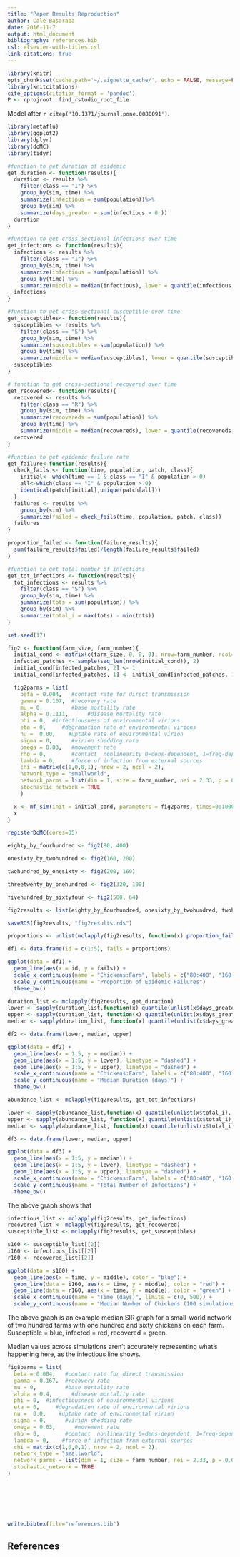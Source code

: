 ```yaml
---
title: "Paper Results Reproduction"
author: Cale Basaraba
date: 2016-11-7
output: html_document
bibliography: references.bib
csl: elsevier-with-titles.csl
link-citations: true
---
```


```r
library(knitr)
opts_chunk$set(cache.path='~/.vignette_cache/', echo = FALSE, message=FALSE, warning = FALSE, autodep=TRUE)
library(knitcitations)
cite_options(citation_format = 'pandoc')
P <- rprojroot::find_rstudio_root_file
```

Model after `r citep('10.1371/journal.pone.0080091')`.

```r
library(metaflu)
library(ggplot2)
library(dplyr)
library(doMC)
library(tidyr)
```


```r

#function to get duration of epidemic
get_duration <- function(results){
  duration <- results %>%  
    filter(class == "I") %>%
    group_by(sim, time) %>%
    summarize(infectious = sum(population))%>%
    group_by(sim) %>%
    summarize(days_greater = sum(infectious > 0 ))
  duration
}

#function to get cross-sectional infections over time
get_infections <- function(results){
  infections <- results %>%
    filter(class == "I") %>%
    group_by(sim, time) %>%
    summarize(infectious = sum(population)) %>%
    group_by(time) %>%
    summarize(middle = median(infectious), lower = quantile(infectious, probs = c(0.025)), upper = quantile(infectious, probs = c(0.975)))
  infections
}

#function to get cross-sectional susceptible over time
get_susceptibles<- function(results){
  susceptibles <- results %>%
    filter(class == "S") %>%
    group_by(sim, time) %>%
    summarize(susceptibles = sum(population)) %>%
    group_by(time) %>%
    summarize(middle = median(susceptibles), lower = quantile(susceptibles, probs = c(0.025)), upper = quantile(susceptibles, probs = c(0.975)))
  susceptibles
}

# function to get cross-sectional recovered over time
get_recovered<- function(results){
  recovered <- results %>%
    filter(class == "R") %>%
    group_by(sim, time) %>%
    summarize(recovereds = sum(population)) %>%
    group_by(time) %>%
    summarize(middle = median(recovereds), lower = quantile(recovereds, probs = c(0.025)), upper = quantile(recovereds, probs = c(0.975)))
  recovered
}

#function to get epidemic failure rate
get_failure<-function(results){
  check_fails <- function(time, population, patch, class){
    initial<- which(time == 1 & class == "I" & population > 0)  
    all<-which(class == "I" & population > 0)
    identical(patch[initial],unique(patch[all]))
  }
  failures <- results %>%
    group_by(sim) %>%
    summarize(failed = check_fails(time, population, patch, class))
  failures
}

proportion_failed <- function(failure_results){
  sum(failure_results$failed)/length(failure_results$failed)
}

#function to get total number of infections
get_tot_infections <- function(results){
  tot_infections <- results %>%
    filter(class == "S") %>%
    group_by(sim, time) %>%
    summarize(tots = sum(population)) %>%
    group_by(sim) %>%
    summarize(total_i = max(tots) - min(tots))
}


```



```r
set.seed(17)

fig2 <- function(farm_size, farm_number){
  initial_cond <- matrix(c(farm_size, 0, 0, 0), nrow=farm_number, ncol=4, byrow=TRUE)
  infected_patches <- sample(seq_len(nrow(initial_cond)), 2)
  initial_cond[infected_patches, 2] <- 1
  initial_cond[infected_patches, 1] <- initial_cond[infected_patches, 1] - 1

  fig2parms = list(
    beta = 0.004,   #contact rate for direct transmission
    gamma = 0.167,  #recovery rate
    mu = 0,         #base mortality rate
    alpha = 0.1111,      #disease mortality rate
    phi = 0,  #infectiousness of environmental virions
    eta = 0,     #degradation rate of environmental virions
    nu =  0.00,    #uptake rate of environmental virion
    sigma = 0,      #virion shedding rate
    omega = 0.03,   #movement rate
    rho = 0,        #contact  nonlinearity 0=dens-dependent, 1=freq-dependent
    lambda = 0,     #force of infection from external sources
    chi = matrix(c(1,0,0,1), nrow = 2, ncol = 2),
    network_type = "smallworld",
    network_parms = list(dim = 1, size = farm_number, nei = 2.33, p = 0.0596, multiple = FALSE, loops = FALSE),
    stochastic_network = TRUE
    )

  x <- mf_sim(init = initial_cond, parameters = fig2parms, times=0:1000, n_sims = 100)
  x
}

registerDoMC(cores=35)

eighty_by_fourhundred <- fig2(80, 400)

onesixty_by_twohundred <- fig2(160, 200)

twohundred_by_onesixty <- fig2(200, 160)

threetwenty_by_onehundred <- fig2(320, 100)

fivehundred_by_sixtyfour <- fig2(500, 64)

fig2results <- list(eighty_by_fourhundred, onesixty_by_twohundred, twohundred_by_onesixty, threetwenty_by_onehundred, fivehundred_by_sixtyfour)

saveRDS(fig2results, "fig2results.rds")

```



```r

proportions <- unlist(mclapply(fig2results, function(x) proportion_failed(get_failure(x))))

df1 <- data.frame(id = c(1:5), fails = proportions)

ggplot(data = df1) +
  geom_line(aes(x = id, y = fails)) +
  scale_x_continuous(name = "Chickens:Farm", labels = c("80:400", "160:200","200:160", "320:100","500:64")) + 
  scale_y_continuous(name = "Proportion of Epidemic Failures")
  theme_bw()
```
  
  
```r

duration_list <- mclapply(fig2results, get_duration)
lower <- sapply(duration_list,function(x) quantile(unlist(x$days_greater), probs = c(0.025)))
upper <- sapply(duration_list, function(x) quantile(unlist(x$days_greater), probs = c(0.975)))
median <- sapply(duration_list, function(x) quantile(unlist(x$days_greater), probs = c(0.5)))

df2 <- data.frame(lower, median, upper)

ggplot(data = df2) +
  geom_line(aes(x = 1:5, y = median)) +
  geom_line(aes(x = 1:5, y = lower), linetype = "dashed") +
  geom_line(aes(x = 1:5, y = upper), linetype = "dashed") + 
  scale_x_continuous(name = "Chickens:Farm", labels = c("80:400", "160:200","200:160", "320:100","500:64")) + 
  scale_y_continuous(name = "Median Duration (days)") +
  theme_bw()

```




```r

abundance_list <- mclapply(fig2results, get_tot_infections)

lower <- sapply(abundance_list,function(x) quantile(unlist(x$total_i), probs = c(0.025)))
upper <- sapply(abundance_list, function(x) quantile(unlist(x$total_i), probs = c(0.975)))
median <- sapply(abundance_list, function(x) quantile(unlist(x$total_i), probs = c(0.5)))

df3 <- data.frame(lower, median, upper)

ggplot(data = df3) +
  geom_line(aes(x = 1:5, y = median)) +
  geom_line(aes(x = 1:5, y = lower), linetype = "dashed") +
  geom_line(aes(x = 1:5, y = upper), linetype = "dashed") + 
  scale_x_continuous(name = "Chickens:Farm", labels = c("80:400", "160:200","200:160", "320:100","500:64")) + 
  scale_y_continuous(name = "Total Number of Infections") +
  theme_bw()


```

The above graph shows that 



```r
infectious_list <- mclapply(fig2results, get_infections)
recovered_list <- mclapply(fig2results, get_recovered)
susceptible_list <- mclapply(fig2results, get_susceptibles)

s160 <- susceptible_list[[2]]
i160 <- infectious_list[[2]]
r160 <- recovered_list[[2]]

ggplot(data = s160) +
  geom_line(aes(x = time, y = middle), color = "blue") +
  geom_line(data = i160, aes(x = time, y = middle), color = "red") +
  geom_line(data = r160, aes(x = time, y = middle), color = "green") +
  scale_x_continuous(name = "Time (days)", limits = c(0, 500)) + 
  scale_y_continuous(name = "Median Number of Chickens (100 simulations)") 

```

The above graph is an example median SIR graph for a small-world network of two hundred farms with one hundred and sixty chickens on each farm. Susceptible = blue, infected = red, recovered = green.

Median values across simulations aren't accurately representing what's happening here, as the infectious line shows. 

```r

fig8parms = list(
  beta = 0.004,   #contact rate for direct transmission
  gamma = 0.167,  #recovery rate
  mu = 0,         #base mortality rate
  alpha = 0.4,      #disease mortality rate
  phi = 0,  #infectiousness of environmental virions
  eta = 0,     #degradation rate of environmental virions
  nu =  0.0,    #uptake rate of environmental virion
  sigma = 0,      #virion shedding rate
  omega = 0.03,      #movement rate
  rho = 0,        #contact  nonlinearity 0=dens-dependent, 1=freq-dependent
  lambda = 0,    #force of infection from external sources
  chi = matrix(c(1,0,0,1), nrow = 2, ncol = 2),
  network_type = "smallworld",
  network_parms = list(dim = 1, size = farm_number, nei = 2.33, p = 0.0596, multiple = FALSE, loops = FALSE),
  stochastic_network = TRUE
)








```




```r
write.bibtex(file="references.bib")
```

## References

<div id="refs"></div>
